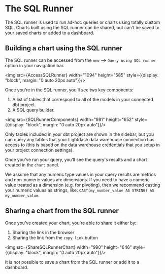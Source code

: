 
# The SQL Runner

The SQL runner is used to run ad-hoc queries or charts using totally custom SQL. Charts built using the SQL runner can be shared, but can't be saved to your saved charts or added to a dashboard.

## Building a chart using the SQL runner

The SQL runner can be accessed from the `new` --> `Query using SQL runner` option in your navigation bar.

<img src={AccessSQLRunner} width="1094" height="585" style={{display: "block", margin: "0 auto 20px auto"}}/>

Once you're in the SQL runner, you'll see two key components:

1. A list of tables that correspond to all of the models in your connected dbt project.
2. A SQL query builder.

<img src={SQLRunnerComponents} width="981" height="652" style={{display: "block", margin: "0 auto 20px auto"}}/>

Only tables included in your dbt project are shown in the sidebar, but you can query any tables that your Lightdash data warehouse connection has access to (this is based on the data warehouse credentials that you setup in your project connection settings). 

Once you've run your query, you'll see the query's results and a chart created in the `chart` panel. 

We assume that any numeric type values in your query results are metrics and non-numeric values are dimensions. If you need to have a numeric value treated as a dimension (e.g. for pivoting), then we recommend casting your numeric values as strings, like: `CAST(my_number_value AS STRING) AS my_number_value`.

## Sharing a chart from the SQL runner

Once you've created your chart, you're able to share it either by:

1. Sharing the link in the browser
2. Sharing the link from the `copy link` button

<img src={ShareSQLRunnerChart} width="990" height="646" style={{display: "block", margin: "0 auto 20px auto"}}/>

It is not possible to save a chart from the SQL runner or add it to a dashboard. 